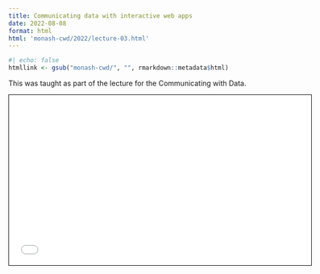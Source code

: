 ```yaml
---
title: Communicating data with interactive web apps
date: 2022-08-08
format: html
html: 'monash-cwd/2022/lecture-03.html'
---
```


```r
#| echo: false
htmllink <- gsub("monash-cwd/", "", rmarkdown::metadata$html)
```


This was taught as part of the lecture for the Communicating with Data.

<a href='`r htmllink`'><i class="fa-solid fa-link"></i></a>




<iframe width="600px" src="`r htmllink`" height="337.5px" style="border: 1px solid black;"></iframe>



